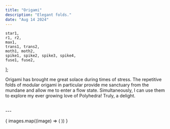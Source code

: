 ```yaml
---
title: "Origami"
description: "Elegant folds."
date: "Aug 14 2024"
---
```









    star1,
    r1, r2,
    max1,
	trans1, trans2,
	moth1, moth2,
	spike1, spike2, spike3, spike4,
	fuse1, fuse2,
];

Origami has brought me great solace during times of stress. The repetitive folds of modular origami in particular provide me sanctuary from the mundane and allow me to enter a flow state. Simultaneously, I can use them to explore my ever growing love of Polyhedra! Truly, a delight.

<br/>
---
<br/>

{
  images.map((image) => (
	<Picture src={image} alt="none"/>
  ))
}





